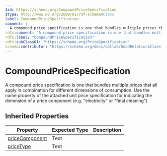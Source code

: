 ```yaml
---
$id: https://schema.org/CompoundPriceSpecification
$type: http://www.w3.org/2000/01/rdf-schema#Class
label: CompoundPriceSpecification
comment: |
  A compound price specification is one that bundles multiple prices that all apply in combination for different dimensions of consumption. Use the name property of the attached unit price specification for indicating the dimension of a price component (e.g. "electricity" or "final cleaning").
rdfs:comment: "A compound price specification is one that bundles multiple prices that all apply in combination for different dimensions of consumption. Use the name property of the attached unit price specification for indicating the dimension of a price component (e.g. \"electricity\" or \"final cleaning\")."
rdfs:label: "CompoundPriceSpecification"
rdfs:subClassOf: "https://schema.org/PriceSpecification"
schema:contributor: "https://schema.org/docs/collab/GoodRelationsClass"
---
```


# CompoundPriceSpecification

A compound price specification is one that bundles multiple prices that all apply in combination for different dimensions of consumption. Use the name property of the attached unit price specification for indicating the dimension of a price component (e.g. "electricity" or "final cleaning").

## Inherited Properties

| Property | Expected Type | Description |
| --- | --- | --- |
| [priceComponent](https://schema.org/priceComponent) | Text |  |
| [priceType](https://schema.org/priceType) | Text |  |
